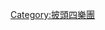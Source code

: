 {{navbox
| state      = autocollapse
| name       = 阿比路
| title      = 《[[阿比路]]》
| listclass = hlist

| group1 = 曲目
| list1  = {{navbox subgroup

| group1 = 第一面
| list1  =
*[[Come Together|一起来]]
*[[Something|莫名]]
*[[Maxwell's Silver Hammer|马克斯韦尔的铁锤]]
*[[Oh! Darling|哦！亲爱的]]
*[[Octopus's Garden|章鱼花园]]
*[[I Want You (She's So Heavy)|我要你（她这么美妙）]]

| group2 = 第二面
| list2  =
*[[Here Comes the Sun|阳光照来]]
*[[Because (披頭四歌曲)|因为]]
*[[You Never Give Me Your Money|你从没给过我钱]]
*[[Sun King (披頭四歌曲)|太阳王]]
*[[Mean Mr. Mustard|吝啬的芥末先生]]
*[[Polythene Pam|塑料潘]]
*[[She Came In Through the Bathroom Window|她从浴室窗户闯进]]
*[[Golden Slumbers (披頭四歌曲)|黄金梦乡]]
*[[Carry That Weight|承受其重]]
*[[The End (披頭四歌曲)|最后]]
*[[Her Majesty (披頭四歌曲)|女王陛下]]

}}

| group2 = 相关
| list2 =
*{{le|约翰与洋子之歌|The Ballad of John and Yoko}}
*{{le|旧褐鞋|Old Brown Shoe}}
*[[披頭四作品列表]]

}}<noinclude>


[[Category:披頭四樂團]]
</noinclude>